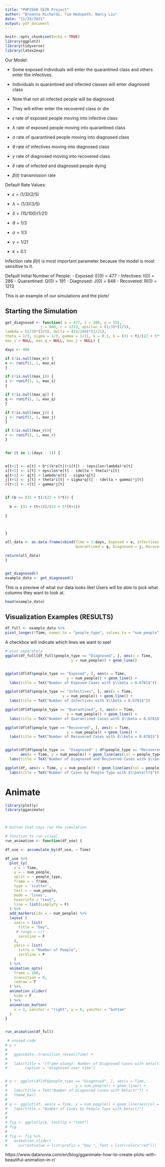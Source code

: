 ```yaml
---
title: "PHP2560 SEIR Project"
author: "Breanna Richards, Tim Hedspeth, Nancy Liu"
date: "11/26/2021"
output: pdf_document
---
```


```r
knitr::opts_chunk$set(echo = TRUE)
library(ggplot2)
library(tidyverse)
library(latex2exp)
```

Our Model:

- Some exposed individuals will enter the quarantined class and others enter the infectives.

- Individuals in quarantined and infected classes will enter diagnosed class

- Note that not all infected people will be diagnosed

- They will either enter the recovered class or die

- $\epsilon$ rate of exposed people moving into infective class

- $\lambda$ rate of exposed people moving into quarantined class

- $\sigma$ rate of quarantined people moving into diagnosed class

- $\theta$ rate of infectives moving into diagnosed class

- $\gamma$ rate of diagnosed moving into recovered class

- $\delta$ rate of infected and diagnosed people dying

- $\beta(t)$ transmission rate



Default Rate Values:

- $\epsilon = (1/3)(2/5)$

- $\lambda = (1/3)(3/5)$

- $\delta = (15/100)(1/21)$

- $\theta = 1/3$

- $\sigma = 1/3$

- $\gamma = 1/21$

- $k = 0.1$

Infection rate $\beta(t)$ is most important parameter because the model is most sensitive to it. 

Default Initial Number of People: 
- Exposed: E(0) = 477
- Infectives: I(0) = 286
- Quarantined: Q(0) = 191
- Diagnosed: J(0) = 848
- Recovered: R(0) = 1213


This is an example of our simulations and the plots!  

## Starting the Simulation


```r



get_diagnosed <- function( e = 477, i = 286, q = 191, 
                j = 848, r = 1213, epsilon = (1/3)*(2/5),
lambda = (1/3)*(3/5), delta = (15/100)*(1/21), 
theta = 1/3, sigma = 1/3, gamma = 1/21, k = 0.1, b = (31 + t)/(22 + 5*t), max_e = NULL,
max_i = NULL, max_q = NULL, max_j = NULL) {

days <- 400

if (!is.null(max_e)) {
e <- runif(1, 1, max_e)
}

if (!is.null(max_i)) {
i <- runif(1, 1, max_i)
}

if (!is.null(max_q)) {
q <- runif(1, 1, max_q)
}

if (!is.null(max_j)) {
j <- runif(1, 1, max_j)
}

if (!is.null(max_r)){
r <- runif(1, 1, max_r)
}


for (t in 1:(days - 1)) {


e[t+1] <- e[t] + b*((k*e[t])+i[t]) - (epsilon+lambda)*e[t]
i[t+1] <- i[t] + epsilon*e[t] - (delta + theta)*i[t]
q[t+1] <- q[t] + lambda*e[t] - sigma*q[t]
j[t+1] <- j[t] + theta*i[t] + sigma*q[t] - (delta + gamma)*j[t]
r[t+1] <- r[t] + gamma*j[t]


if (b == (31 + t)/(22 + 5*t)) {
  
  b <- (31 + (t+1))/(22 + 5*(t+1))
  
}



}

all_data <- as.data.frame(cbind(Time = 1:days, Exposed = e, Infectives = i, 
                                Quarantined = q, Diagnosed = j, Recovered = r))

return(all_data)
}


get_diagnosed()
example_data <- get_diagnosed()

```

This is a preview of what our data looks like! Users will be able to pick what columns they want to look at. 

```r

head(example_data)

```


## Visualization Examples (RESULTS)

```r

df_full <- example_data %>%
pivot_longer(!Time, names_to = "people_type", values_to = "num_people")

```


A checkbox will indicate which lines we want to see!

```r

# plot separately
ggplot(df_full[df_full$people_type == "Diagnosed", ], aes(x = Time,
                              y = num_people)) + geom_line() 


ggplot(df[df$people_type == "Exposed", ], aes(x = Time, 
                            y = num_people)) + geom_line() +
  labs(title = TeX("Number of Exposed Cases with $\\beta = 0.6781$"))

ggplot(df[df$people_type == "Infectives", ], aes(x = Time, 
                          y = num_people)) + geom_line() +
  labs(title = TeX("Number of Infectives with $\\beta = 0.6781$"))

ggplot(df[df$people_type == "Quarantined", ], aes(x = Time, 
                            y = num_people)) + geom_line() +
  labs(title = TeX("Number of Quarantined Cases with $\\beta = 0.6781$"))

ggplot(df[df$people_type == "Recovered", ], aes(x = Time, 
                            y = num_people)) + geom_line() +
  labs(title = TeX("Number of Recovered Cases with $\\beta = 0.6781$"))


ggplot(df[df$people_type ==  "Diagnosed" | df$people_type == "Recovered", ],
       aes(x = Time, y = num_people)) + geom_line(aes(col = people_type)) +
  labs(title = TeX("Number of Diagnosed and Recovered Cases with $\\beta(t)$"))

ggplot(df, aes(x = Time, y = num_people)) + geom_line(aes(col = people_type)) +
  labs(title = TeX("Number of Cases by People Type with $\\beta(t)$"))


```


# Animate

```r

library(plotly)
library(gganimate)



# button that says run the simulation

# function to run visual 
run_animation <- function(df_use) {

df_use <- accumulate_by(df_use, ~ Time)

df_use %>%
  plot_ly(
    x = ~ Time,
    y = ~ num_people,
    split = ~ people_type,
    frame = ~ frame,
    type = 'scatter',
    text = ~ num_people,
    mode = 'lines',
    hoverinfo = "text",
    line = list(simplyfy = F)
  ) %>%
  add_markers(ids = ~ num_people) %>%
  layout (
    xaxis = list(
      title = "Day",
     # range = c()
      zeroline = F
    ),
    yaxis = list(
      title = "Number of People",
      zeroline = F
    )
  ) %>%
  animation_opts(
    frame = 100,
    transition = 0,
    redraw = T
  ) %>%
  animation_slider(
    hide = F
  ) %>%
  animation_button(
    x = 1, xanchor = "right", y = 0, yanchor = "bottom"
  )
}


run_animation(df_full)

```


 
 
 
 
```r

 # unused code
# p +
#   
#   gganimate::transition_reveal(Time) +
#   
#   labs(title = "{frame_along}: Number of Diagnosed Cases with beta(t)",
#        caption = "diagnosed over time")


# p <- ggplot(df[df$people_type == "Diagnosed", ], aes(x = Time,
#                               y = num_people)) + geom_line() +
#   labs(title = TeX("Number of Diagnosed Cases with beta(t)")) +
#   theme_bw()
# 
# q <- ggplot(df, aes(x = Time, y = num_people)) + geom_line(aes(col = people_type)) +
#   labs(title = "Number of Cases by People Type with beta(t)")
# 
# 
# fig <- ggplotly(p, tooltip = "text")
# fig
# 
# fig <- fig %>%
#   animation_slider(
#     currentvalue = list(prefix = "Day ", font = list(color="red")))

```

https://www.datanovia.com/en/blog/gganimate-how-to-create-plots-with-beautiful-animation-in-r/


